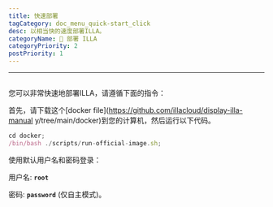 ```yaml
---
title: 快速部署
tagCategory: doc_menu_quick-start_click
desc: 以相当快的速度部署ILLA。
categoryName: 👷 部署 ILLA
categoryPriority: 2
postPriority: 1
---
```


* * *

## <h2 hidden>快速部署</h2>

您可以非常快速地部署ILLA，请遵循下面的指令：

首先，请下载这个[docker file]\(https://github.com/illacloud/display-illa-manual y/tree/main/docker)到您的计算机，然后运行以下代码。

```jsx
cd docker;
/bin/bash ./scripts/run-official-image.sh;
```

使用默认用户名和密码登录：

用户名: **`root`**

密码: **`password`** (仅自主模式)。
